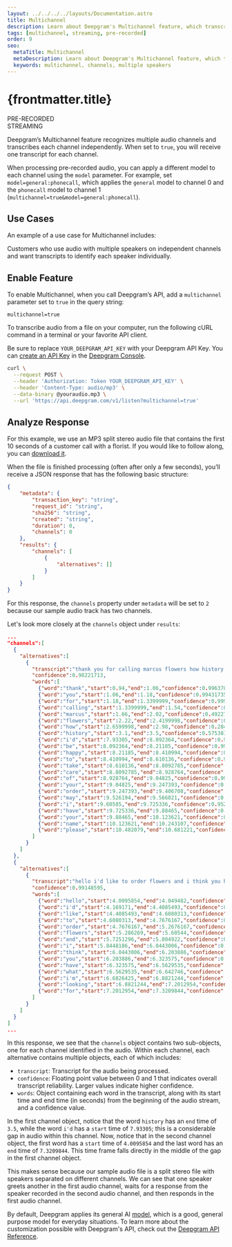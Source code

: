 ---
layout: ../../../../layouts/Documentation.astro
title: Multichannel
description: Learn about Deepgram's Multichannel feature, which transcribes each channel in submitted audio independently.
tags: [multichannel, streaming, pre-recorded]
order: 9
seo:
  metaTitle: Multichannel
  metaDescription: Learn about Deepgram's Multichannel feature, which transcribes each channel in submitted audio independently.
  keywords: multichannel, channels, multiple speakers
---

# {frontmatter.title}

<div class="badge">PRE-RECORDED</div>
<div class="badge">STREAMING</div>

Deepgram’s Multichannel feature recognizes multiple audio channels and transcribes each channel independently. When set to `true`, you will receive one transcript for each channel.

<Alert type="info">

When processing pre-recorded audio, you can apply a different model to each channel using the `model` parameter. For example, set `model=general:phonecall`, which applies the `general` model to channel 0 and the `phonecall` model to channel 1 (`multichannel=true&model=general:phonecall`).

</Alert>

## Use Cases

An example of a use case for Multichannel includes:

Customers who use audio with multiple speakers on independent channels and want transcripts to identify each speaker individually.

## Enable Feature

To enable Multichannel, when you call Deepgram’s API, add a `multichannel` parameter set to `true` in the query string:

`multichannel=true`

To transcribe audio from a file on your computer, run the following cURL command in a terminal or your favorite API client.

<Alert type="info">

Be sure to replace `YOUR_DEEPGRAM_API_KEY` with your Deepgram API Key. You can [create an API Key](/documentation/getting-started/authentication/#create-an-api-key) in the [Deepgram Console](https://console.deepgram.com).

</Alert>

<CodeGroup title="curl">

<CodeBlock label="curl" active>

```bash
curl \
  --request POST \
  --header 'Authorization: Token YOUR_DEEPGRAM_API_KEY' \
  --header 'Content-Type: audio/mp3' \
  --data-binary @youraudio.mp3 \
  --url 'https://api.deepgram.com/v1/listen?multichannel=true'
```

</CodeBlock>

</CodeGroup>

## Analyze Response

<Alert type="info">

For this example, we use an MP3 split stereo audio file that contains the first 10 seconds of a customer call with a florist. If you would like to follow along, you can [download it](https://developers.deepgram.com/data/audio/florist.mp3).

</Alert>

When the file is finished processing (often after only a few seconds), you’ll receive a JSON response that has the following basic structure:

```json
{
	"metadata": {
		"transaction_key": "string",
		"request_id": "string",
		"sha256": "string",
		"created": "string",
		"duration": 0,
		"channels": 0
	},
	"results": {
		"channels": [
			{
				"alternatives": []
			}
		]
	}
}
```

For this response, the `channels` property under `metadata` will be set to `2` because our sample audio track has two channels.

Let's look more closely at the `channels` object under `results`:

```json
...
"channels":[
  {
    "alternatives":[
      {
        "transcript":"thank you for calling marcus flowers how history i'd be happy to take care of your order may i have your name please",
        "confidence":0.98221713,
        "words":[
          {"word":"thank","start":0.94,"end":1.06,"confidence":0.9963781},
          {"word":"you","start":1.06,"end":1.18,"confidence":0.99431735},
          {"word":"for","start":1.18,"end":1.3399999,"confidence":0.9995141},
          {"word":"calling","start":1.3399999,"end":1.54,"confidence":0.9642348},
          {"word":"marcus","start":1.66,"end":2.02,"confidence":0.49227273},
          {"word":"flowers","start":2.22,"end":2.4199998,"confidence":0.49624875},
          {"word":"how","start":2.6599998,"end":2.98,"confidence":0.28497696},
          {"word":"history","start":3.1,"end":3.5,"confidence":0.57538134},
          {"word":"i'd","start":7.93305,"end":8.092364,"confidence":0.9472991},
          {"word":"be","start":8.092364,"end":8.21185,"confidence":0.991615},
          {"word":"happy","start":8.21185,"end":8.410994,"confidence":0.9985863},
          {"word":"to","start":8.410994,"end":8.610136,"confidence":0.9588121},
          {"word":"take","start":8.610136,"end":8.8092785,"confidence":0.99981946},
          {"word":"care","start":8.8092785,"end":8.928764,"confidence":0.9996985},
          {"word":"of","start":8.928764,"end":9.04825,"confidence":0.99723876},
          {"word":"your","start":9.04825,"end":9.247393,"confidence":0.9970649},
          {"word":"order","start":9.247393,"end":9.406708,"confidence":0.99819595},
          {"word":"may","start":9.526194,"end":9.566021,"confidence":0.9967169},
          {"word":"i","start":9.60585,"end":9.725336,"confidence":0.95288867},
          {"word":"have","start":9.725336,"end":9.88465,"confidence":0.9997284},
          {"word":"your","start":9.88465,"end":10.123621,"confidence":0.9989493},
          {"word":"name","start":10.123621,"end":10.243107,"confidence":0.9987111},
          {"word":"please","start":10.482079,"end":10.681221,"confidence":0.9997795}
        ]
      }
    ]
  },
  {
    "alternatives":[
      {
        "transcript":"hello i'd like to order flowers and i think you have what i'm looking for",
        "confidence":0.99148595,
        "words":[
          {"word":"hello","start":4.0095854,"end":4.049482,"confidence":0.9823143},
          {"word":"i'd","start":4.169171,"end":4.4085493,"confidence":0.9855652},
          {"word":"like","start":4.4085493,"end":4.6080313,"confidence":0.9956638},
          {"word":"to","start":4.6080313,"end":4.7676167,"confidence":0.9293824},
          {"word":"order","start":4.7676167,"end":5.2676167,"confidence":0.9842541},
          {"word":"flowers","start":5.286269,"end":5.60544,"confidence":0.99148595},
          {"word":"and","start":5.7251296,"end":5.804922,"confidence":0.9973412},
          {"word":"i","start":5.8448186,"end":6.0443006,"confidence":0.99624014},
          {"word":"think","start":6.0443006,"end":6.203886,"confidence":0.90700394},
          {"word":"you","start":6.203886,"end":6.323575,"confidence":0.9772934},
          {"word":"have","start":6.323575,"end":6.5629535,"confidence":0.96995157},
          {"word":"what","start":6.5629535,"end":6.642746,"confidence":0.99273515},
          {"word":"i'm","start":6.6826425,"end":6.8821244,"confidence":0.9940373},
          {"word":"looking","start":6.8821244,"end":7.2012954,"confidence":0.9997274},
          {"word":"for","start":7.2012954,"end":7.3209844,"confidence":0.9995869}
        ]
      }
    ]
  }
]
...
```

In this response, we see that the `channels` object contains two sub-objects, one for each channel identified in the audio. Within each channel, each alternative contains multiple objects, each of which includes:

- `transcript`: Transcript for the audio being processed.
- `confidence`: Floating point value between 0 and 1 that indicates overall transcript reliability. Larger values indicate higher confidence.
- `words`: Object containing each word in the transcript, along with its start time and end time (in seconds) from the beginning of the audio stream, and a confidence value.

In the first channel object, notice that the word `history` has an `end` time of `3.5`, while the word `i'd` has a `start` time of `7.93305`; this is a considerable gap in audio within this channel. Now, notice that in the second channel object, the first word has a `start` time of `4.0095854` and the last word has an `end` time of `7.3209844`. This time frame falls directly in the middle of the gap in the first channel object.

This makes sense because our sample audio file is a split stereo file with speakers separated on different channels. We can see that one speaker greets another in the first audio channel, waits for a response from the speaker recorded in the second audio channel, and then responds in the first audio channel.

<Alert type="info">

By default, Deepgram applies its general AI [model](/api-reference/#model-pr), which is a good, general purpose model for everyday situations. To learn more about the customization possible with Deepgram's API, check out the [Deepgram API Reference](/api-reference/).

</Alert>
